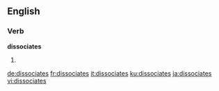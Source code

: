 ==English==

===Verb===
'''dissociates'''

# {{en-third-person singular of|dissociate}}

[[de:dissociates]]
[[fr:dissociates]]
[[it:dissociates]]
[[ku:dissociates]]
[[ja:dissociates]]
[[vi:dissociates]]